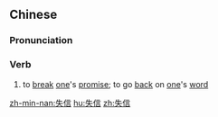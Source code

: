 ==Chinese==
{{zh-forms}}

===Pronunciation===
{{zh-pron
|m=shīxìn
|c=sat1 seon3
|h=pfs=sṳt-sin
|mn=sit-sìn
|cat=v
}}

===Verb===
{{zh-verb}}

# to [[break]] [[one]]'s [[promise]]; to go [[back]] on [[one]]'s [[word]]

[[zh-min-nan:失信]]
[[hu:失信]]
[[zh:失信]]